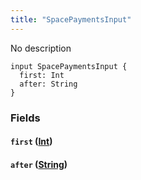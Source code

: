 ```yaml
---
title: "SpacePaymentsInput"
---
```


No description

```
input SpacePaymentsInput {
  first: Int
  after: String
}

```

### Fields[](#fields "Direct link to heading")

#### `first` ([Int](/developer/graphql-api/references/scalars/int))[](#first-int "Direct link to heading")

#### `after` ([String](/developer/graphql-api/references/scalars/string))[](#after-string "Direct link to heading")